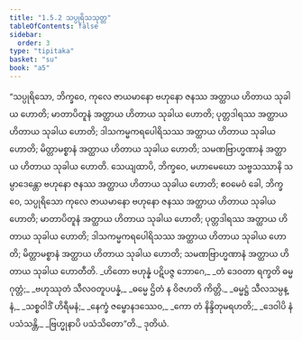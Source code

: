 ```yaml
---
title: "1.5.2 သပ္ပုရိသသုတ္တ"
tableOfContents: false
sidebar:
  order: 3
type: "tipitaka"
basket: "su"
book: "a5"
---
```



<DynamicBreadcrumb />

<Division number="42" book="a5">

<Paragraph number="230" book="a5">
“သပ္ပုရိသော, ဘိက္ခဝေ, ကုလေ ဇာယမာနော ဗဟုနော ဇနဿ အတ္ထာယ ဟိတာယ သုခါယ ဟောတိ; မာတာပိတူနံ အတ္ထာယ ဟိတာယ သုခါယ ဟောတိ; ပုတ္တဒါရဿ အတ္ထာယ ဟိတာယ သုခါယ ဟောတိ; ဒါသကမ္မကရပေါရိသဿ အတ္ထာယ ဟိတာယ သုခါယ ဟောတိ; မိတ္တာမစ္စာနံ အတ္ထာယ ဟိတာယ သုခါယ ဟောတိ; သမဏဗြာဟ္မဏာနံ အတ္ထာယ ဟိတာယ သုခါယ ဟောတိ.
</Paragraph>

<Paragraph number="231" book="a5">
သေယျထာပိ, ဘိက္ခဝေ, မဟာမေဃော သဗ္ဗသဿာနိ သမ္ပာဒေန္တော ဗဟုနော ဇနဿ အတ္ထာယ ဟိတာယ သုခါယ ဟောတိ; ဧဝမေဝံ ခေါ, ဘိက္ခဝေ, သပ္ပုရိသော ကုလေ ဇာယမာနော ဗဟုနော ဇနဿ အတ္ထာယ ဟိတာယ သုခါယ ဟောတိ; မာတာပိတူနံ အတ္ထာယ ဟိတာယ သုခါယ ဟောတိ; ပုတ္တဒါရဿ အတ္ထာယ ဟိတာယ သုခါယ ဟောတိ; ဒါသကမ္မကရပေါရိသဿ အတ္ထာယ ဟိတာယ သုခါယ ဟောတိ; မိတ္တာမစ္စာနံ အတ္ထာယ ဟိတာယ သုခါယ ဟောတိ; သမဏဗြာဟ္မဏာနံ အတ္ထာယ ဟိတာယ သုခါယ ဟောတီတိ.
</Paragraph>

<Paragraph number="232" type="verses" book="a5">
_ဟိတော ဗဟုန္နံ ပဋိပဇ္ဇ ဘောဂေ,_  
_တံ ဒေဝတာ ရက္ခတိ ဓမ္မဂုတ္တံ;_  
_ဗဟုဿုတံ သီလဝတူပပန္နံ,_  
_ဓမ္မေ ဌိတံ န ဝိဇဟတိ ကိတ္တိ._  

</Paragraph>

<Paragraph number="233" type="verses" book="a5">
_ဓမ္မဋ္ဌံ သီလသမ္ပန္နံ,_  
_သစ္စဝါဒိံ ဟိရီမနံ;_  
_နေက္ခံ ဇမ္ဗောနဒဿေဝ,_  
_ကော တံ နိန္ဒိတုမရဟတိ;_  
_ဒေဝါပိ နံ ပသံသန္တိ,_  
_ဗြဟ္မုနာပိ ပသံသိတော”တိ._  


</Paragraph>
</Division>

<Paragraph number="234" type="center" book="a5">
ဒုတိယံ.
</Paragraph>